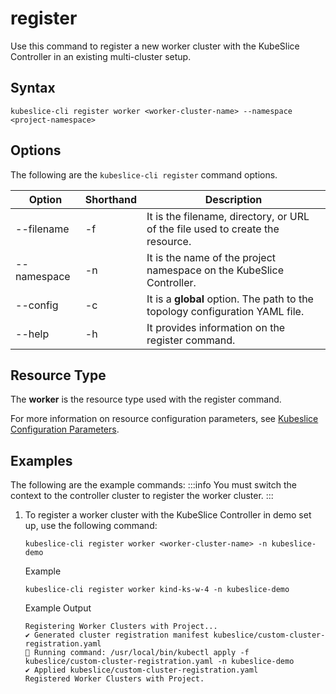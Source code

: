 # register

Use this command to register a new worker cluster with the KubeSlice Controller in an existing multi-cluster setup.

## Syntax

```
kubeslice-cli register worker <worker-cluster-name> --namespace <project-namespace>
```
## Options
The following are the `kubeslice-cli register` command options.

|Option|Shorthand|Description|
|----|----|----|
|--filename|-f|It is the filename, directory, or URL of the file used to create the resource.|
|--namespace|-n| It is the name of the project namespace on the KubeSlice Controller.|
|--config|-c|It is a **global** option. The path to the topology configuration YAML file.|
|--help|-h|It provides information on the register command.|

## Resource Type
The **worker** is the resource type used with the register command.

For more information on resource configuration parameters, see 
[Kubeslice Configuration Parameters](/versioned_docs/version-0.4.0/reference/configuration-parameters.mdx). 

## Examples
The following are the example commands:
:::info
You must switch the context to the controller cluster to register the worker cluster.
:::

1. To register a worker cluster with the KubeSlice Controller in demo set up, use the following command:
   ```
   kubeslice-cli register worker <worker-cluster-name> -n kubeslice-demo
   ```
   Example
   ```
   kubeslice-cli register worker kind-ks-w-4 -n kubeslice-demo
   ```
   Example Output
   ```
   Registering Worker Clusters with Project...
   ✔ Generated cluster registration manifest kubeslice/custom-cluster-registration.yaml
   🏃 Running command: /usr/local/bin/kubectl apply -f kubeslice/custom-cluster-registration.yaml -n kubeslice-demo
   ✔ Applied kubeslice/custom-cluster-registration.yaml
   Registered Worker Clusters with Project.
   ```